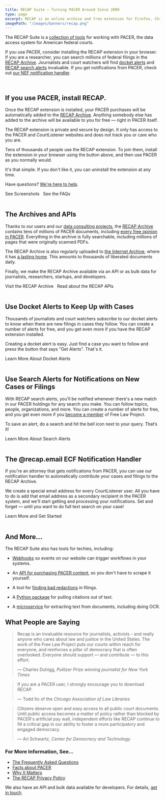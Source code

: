 ```yaml
---
title: RECAP Suite — Turning PACER Around Since 2009
type: page
excerpt: RECAP is an online archive and free extension for Firefox, Chrome and Safari that improves the experience of using PACER, the electronic public access system for the U.S. Federal District and Bankruptcy Courts. Once installed, every docket or PDF you purchase on PACER will be added to the [RECAP Archive][archive]. Anything somebody else has added to the archive will be available to you for free — right in PACER itself.
imagePath: "/images/banners/recap.png"
---
```


<p className="lead">The RECAP Suite is a <a href="/2023/03/13/what-is-in-the-recap-suite/">collection of tools</a> for working with PACER, the data access system for American federal courts.</p>

If you use PACER, consider installing the RECAP extension in your browser. If you are a researcher, you can search millions of federal filings in the <a href="https://www.courtlistener.com/recap/">RECAP Archive</a>. Journalists and court watchers will find <a href="https://www.courtlistener.com/help/alerts/#recap-alerts">docket alerts</a> and <a href="https://www.courtlistener.com/help/alerts/#search-alerts">RECAP search alerts</a> invaluable. If you get notifications from PACER, check out <a href="https://recap.email">our NEF notification handler</a>.

<InstallRECAPButtons/>

<br/>


## If you use PACER, install RECAP.

Once the RECAP extension is installed, your PACER purchases will be automatically added to the [RECAP Archive][archive]. Anything somebody else has added to the archive will be available to you for free — right in PACER itself.

The RECAP extension is private and secure by design. It only has access to the PACER and CourtListener websites and does not track you or care who you are.

Tens of thousands of people use the RECAP extension. To join them, install the extension in your browser using the button above, and then use PACER as you normally would.

It's that simple. If you don't like it, you can uninstall the extension at any time.

Have questions? [We're here to help][c].

<div className="flex flex-wrap gap-2 justify-center">
  <WhiteButton size="lg" href="/recap/screenshots/">See Screenshots</WhiteButton>
  <span className="pt-4 hidden sm:inline">&nbsp;</span>
  <WhiteButton size="lg" href="/recap/faq/">See the FAQs</WhiteButton>
</div>
<br/>

## The Archives and APIs

Thanks to our users and our [data consulting projects][data], the [RECAP Archive][archive] contains tens of millions of PACER documents, including [every free opinion in PACER][free]. Everything in the archive is fully searchable, including millions of pages that were originally scanned PDFs.

The RECAP Archive is also regularly uploaded to [the Internet Archive][ia-itself], where it has [a lasting home][ia]. This amounts to thousands of liberated documents daily.

Finally, we make the RECAP Archive available via an API or as bulk data for journalists, researchers, startups, and developers.

<div className="flex flex-wrap gap-6 justify-center">
    <WhiteButton size="lg" href="https://www.courtlistener.com/recap/">Visit the RECAP Archive</WhiteButton>
    <span className="pt-4 hidden sm:inline">&nbsp;</span>
    <WhiteButton size="lg" href="https://www.courtlistener.com/help/api/">Read about the RECAP APIs</WhiteButton>
</div>
<br/>


## Use Docket Alerts to Keep Up with Cases

Thousands of journalists and court watchers subscribe to our docket alerts to know when there are new filings in cases they follow. You can create a number of alerts for free, and you get even more if you have the RECAP extension installed.

Creating a docket alert is easy. Just find a case you want to follow and press the button that says "Get Alerts". That's it.

<div className="text-center">
  <WhiteButton size="lg" href="https://www.courtlistener.com/help/alerts/">Learn More About Docket Alerts</WhiteButton>
</div>
<br/>

## Use Search Alerts for Notifications on New Cases or Filings

With RECAP search alerts, you’ll be notified whenever there's a new match in our PACER holdings for any search you make. You can follow topics, people, organizations, and more. You can create a number of alerts for free, and you get even more if you <a href="https://donate.free.law/forms/membership">become a member</a> of Free Law Project.

To save an alert, do a search and hit the bell icon next to your query. That’s it!

<div className="text-center">
  <WhiteButton size="lg" href="https://www.courtlistener.com/help/alerts/#search-alerts">Learn More About Search Alerts</WhiteButton>
</div>
<br/>

## The @recap.email ECF Notification Handler

If you're an attorney that gets notifications from PACER, you can use our notification handler to automatically contribute your cases and filings to the RECAP Archive.

We create a special email address for every CourtListener user. All you have to do is add that email address as a secondary recipient in the PACER system, and we'll start getting and processing your notifications. Set and forget — until you want to do full text search on your case!

<div className="text-center">
  <WhiteButton size="lg" href="https://www.courtlistener.com/help/recap/email/">Learn More and Get Started</WhiteButton>
</div>
<br/>


## And More…

The RECAP Suite also has tools for techies, including:

 - [Webhooks](https://www.courtlistener.com/help/api/webhooks/) so events on our website can trigger workflows in your systems.

 - An [API for purchasing PACER content](/2019/11/05/pacer-fetch-api/), so you don't have to scrape it yourself.

 - A tool for [finding bad redactions](/projects/x-ray/) in filings.

 - A [Python package](/projects/juriscraper/) for pulling citations out of text.

 - A [microservice](/projects/doctor/) for extracting text from documents, including doing OCR.


## What People are Saying

<blockquote>
  <p>Recap is an invaluable resource for journalists, activists - and really anyone who cares about law and justice in the United States. The work of the Free Law Project puts our courts within reach for everyone, and reinforces a pillar of democracy that is often overlooked. Everyone should support — and contribute — to this effort.</p>
  <footer className="text-gray-400">&mdash; Charles Duhigg, <cite>Pulitzer Prize winning journalist for New York Times</cite></footer>
</blockquote>

<blockquote>
  <p>If you are a PACER user, I strongly encourage you to download RECAP.</p>
  <footer className="text-gray-400">&mdash; Todd Ito of the <cite>Chicago Association of Law Libraries</cite></footer>
</blockquote>

<blockquote>
  <p>Citizens deserve open and easy access to all public court documents. Until public access becomes a matter of policy rather than blocked by PACER's artificial pay wall, independent efforts like RECAP continue to fill a critical gap in our ability to foster a more participatory and engaged democracy.</p>
  <footer className="text-gray-400">&mdash; Ari Schwartz, <cite>Center for Democracy and Technology</cite></footer>
</blockquote>


### For More Information, See&hellip;

 - [The Frequently Asked Questions][faq]
 - [Facts about PACER][pacer-faq]
 - [Why It Matters][wim]
 - [The RECAP Privacy Policy][privacy]

We also have an API and bulk data available for developers. For details, [get in touch][c].


[faq]: /recap/faq/
[pacer-faq]: /pacer-facts/
[wim]: /2009/06/19/why-it-matters/
[privacy]: /recap/privacy-policy/
[c]: /contact/
[free]: /2017/08/15/we-have-all-free-pacer/
[bulk]: /data-consulting/
[archive]: https://www.courtlistener.com/recap/
[ia]: https://archive.org/details/usfederalcourts&tab=about
[ia-itself]: https://archive.org
[citp]: https://citp.princeton.edu/
[yee]: http://zesty.ca/
[bcarver]: http://www.ischool.berkeley.edu/people/faculty/briancarver
[ml]: http://michaeljaylissner.com/
[hand]: http://papers.ssrn.com/sol3/papers.cfm?abstract_id=1138083
[data]: /data-consulting/
